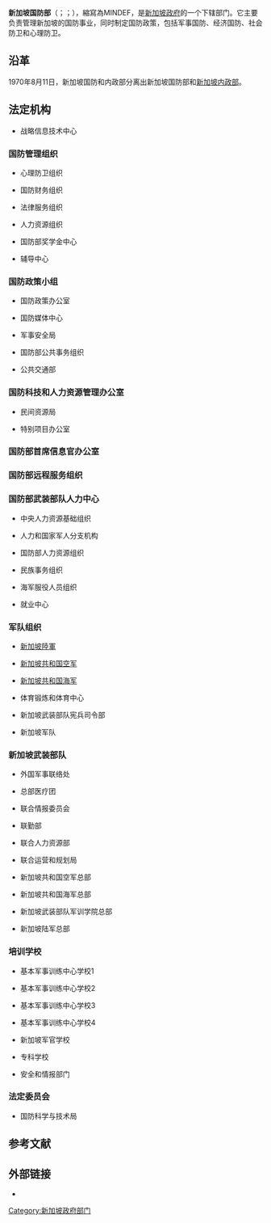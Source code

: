 {{Infobox Government agency
|agency_name     = 新加坡国防部
|abbreviation    = MINDEF
|seal            = MINDEF crest.jpeg
|seal_width      = 120 px
|seal_caption    = 新加坡国防部标志
|formed          = 1970年8月11日
|preceding1      = 新加坡国防和内政部
|dissolved       =
|superseding     =
|jurisdiction    = {{Singapore}}
|employees       = 1,525（2010年）<ref name="MoD">{{cite web|title =Head J: Ministry of Defence|work =Budget 2010: Revenue and Expenditure Estimates|publisher =Ministry of Finance|date =2007-03-31|url =http://www.mof.gov.sg/budget_2008/revenue_expenditure/attachment/MINDEF_EE2008.pdf|format =PDF|accessdate =2008-10-04|archive-url =https://web.archive.org/web/20090327150703/http://www.mof.gov.sg/budget_2008/revenue_expenditure/attachment/MINDEF_EE2008.pdf|archive-date =2009-03-27|dead-url =no}}</ref>
|budget          = 新加坡元 11,460,000,000（2010年）<ref name="MoD"/>
|headquarters    = {{SIN}}{{le|武吉甘柏|Bukit Gombak}}甘柏通道303号 国防部大厦 邮编669645
|latd  = 1   |latm  = 22 |lats  = 17.77 |latNS  = N
|longd = 103 |longm = 45 |longs = 32.62 |longEW = E
|region_code     = SG
|minister1_name  = [[黄永宏|黄永宏]]
|minister1_pfo   = 部长
|minister2_name  = [[王志豪|王志豪]]
|minister2_pfo   = 高级政务部长
|minister3_name  = [[扎吉哈|扎吉哈]]<ref>{{Cite web |url=http://app.sgdi.gov.sg/listing.asp?agency_subtype=dept&agency_id=0000000002 |title=sgdi.gov |access-date=2015-05-08 |archive-url=https://web.archive.org/web/20110716115124/http://app.sgdi.gov.sg/listing.asp?agency_subtype=dept&agency_id=0000000002 |archive-date=2011-07-16 |dead-url=yes }}</ref>
|minister3_pfo   = 高级政务部长
|chief1_name     = Chiang Chie Foo
|chief1_position =  常任秘书长
|chief2_name     = Chan Yeng Kit
|chief2_position = 永久秘书长
|chief3_name     = BG Ang Aik Hwang Gary 
|chief3_position = 副秘书长（政策）
|Chief4_name     = Tan Yoke Meng Willie
|chief4_position = 副秘书长（行政）
|chief5_name     = Quek Tong Boon 
|chief5_position = 国防部首席科学家·首席科技研究官
|chief6_name     = BG Tan Meng Dui
|chief6_position = 副秘书长（技术）
|parent_agency   =
|child1_agency   =
|website         = {{url|www.mindef.gov.sg}}
|footnotes       =
}}
'''新加坡国防部'''（{{lang-en|Ministry of Defence}}；{{lang-ms|Kementerian Pertahanan}}；{{lang-ta|தற்காப்பு அமைச்சு}}），縮寫為MINDEF，是[[新加坡政府|新加坡政府]]的一个下辖部门。它主要负责管理新加坡的国防事业，同时制定国防政策，包括军事国防、经济国防、社会防卫和心理防卫。

==沿革==
1970年8月11日，新加坡国防和内政部分离出新加坡国防部和[[新加坡内政部|新加坡内政部]]。

==法定机构==
*战略信息技术中心

===国防管理组织===

*心理防卫组织

*国防财务组织

*法律服务组织

*人力资源组织

*国防部奖学金中心

*辅导中心

===国防政策小组===

*国防政策办公室

*国防媒体中心

*军事安全局 

*国防部公共事务组织

*公共交通部

===国防科技和人力资源管理办公室===

*民间资源局

*特别项目办公室

===国防部首席信息官办公室===

===国防部远程服务组织===

===国防部武装部队人力中心===

*中央人力资源基础组织

*人力和国家军人分支机构

*国防部人力资源组织

*民族事务组织

*海军服役人员组织

*就业中心

===军队组织===
*[[新加坡陸軍|新加坡陸軍]]

*[[新加坡共和国空军|新加坡共和国空军]]

*[[新加坡共和国海军|新加坡共和国海军]]

*体育锻炼和体育中心

*新加坡武装部队宪兵司令部

*新加坡军队

===新加坡武装部队===

*外国军事联络处

*总部医疗团

*联合情报委员会

*联勤部

*联合人力资源部

*联合运营和规划局

*新加坡共和国空军总部

*新加坡共和国海军总部

*新加坡武装部队军训学院总部

*新加坡陆军总部

===培训学校===

*基本军事训练中心学校1 

*基本军事训练中心学校2

*基本军事训练中心学校3 

*基本军事训练中心学校4 

*新加坡军官学校

*专科学校 

*安全和情报部门

===法定委员会===

*国防科学与技术局

==参考文献==
{{reflist}}

==外部链接==
{{Commons category|Ministry of Defence (Singapore)}}
*{{Official website|1=https://www.mindef.gov.sg/web/portal/mindef/home }}


{{新加坡政府}}


{{DEFAULTSORT:G国防部}}
[[Category:新加坡政府部门|Category:新加坡政府部门]]